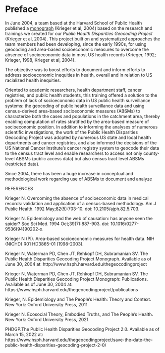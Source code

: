 # Preface {#preface .unnumbered}

In June 2004, a team based at the Harvard School of Public Health
published a [monograph](https://www.hsph.harvard.edu/thegeocodingproject/public-health-disparities-geocoding-project-monograph-june-2004/) (Krieger et al, 2004) based on the research and trainings we
created for our *Public Health Disparities Geocoding Project* (Krieger et al, 2004).
This project built on and systematized approaches the team members had
been developing, since the early 1990s, for using geocoding and
area-based socioeconomic measures to overcome the absence of
socioeconomic data in most US health records (Krieger, 1992; Krieger, 1998, Krieger et al, 2004).

The objective was to boost efforts to document and inform efforts to
address socioeconomic inequities in health, overall and in relation to
US racialized health inequities.

Oriented to academic researchers, health department staff, cancer
registries, and public health students, this training offered a solution
to the problem of lack of socioeconomic data in US public health
surveillance systems: the geocoding of public health surveillance data
and using census-derived area-based socioeconomic measures (ABSMs) to
characterize both the cases and populations in the catchment area,
thereby enabling computation of rates stratified by the area-based
measure of socioeconomic position. In addition to informing the analyses
of numerous scientific investigations, the work of the Public Health
Disparities Geocoding Project was adopted by numerous US state and local
health departments and cancer registries, and also informed the
decisions of the US National Cancer Institute's cancer registry system
to geocode their data to the census tract level and enable researchers
to access not only county-level ABSMs (public access data) but also
census tract level ABSMs (restricted data).

Since 2004, there has been a huge increase in conceptual and
methodological work regarding use of ABSMs to document and analyze

REFERENCES


Krieger N. Overcoming the absence of socioeconomic data in medical records: validation and application of a census-based methodology. Am J Public Health. 1992 May;82(5):703-10. doi: 10.2105/ajph.82.5.703.

Krieger N. Epidemiology and the web of causation: has anyone seen the spider? Soc Sci Med. 1994 Oct;39(7):887-903. doi: 10.1016/0277-9536(94)90202-x.

Krieger N (PI). Area-based socioeconomic measures for health data. NIH (NICHD) R01 HD3865-01 (1998-2003).

Krieger N, Waterman PD, Chen JT, Rehkopf DH, Subramanian SV. The Public Health Disparities Geocoding Project Monograph. Available as of June 30, 2004 at: http://www.hsph.harvard.edu/thegeocodingproject

Krieger N, Waterman PD, Chen JT, Rehkopf DH, Subramanian SV. The Public Health Disparities Geocoding Project Monograph: Publications. Available as of June 30, 2004 at: https://www.hsph.harvard.edu/thegeocodingproject/publications

Krieger, N. Epidemiology and The People’s Health: Theory and Context. New York: Oxford University Press, 2011.

Krieger N. Ecosocial Theory, Embodied Truths, and The People's Health. New York: Oxford University Press, 2021.

PHDGP.The Public Health Disparities Geocoding Project 2.0. Available as of March 15, 2022 at: https://www.hsph.harvard.edu/thegeocodingproject/save-the-date-the-public-health-disparities-geocoding-project-2-0/

